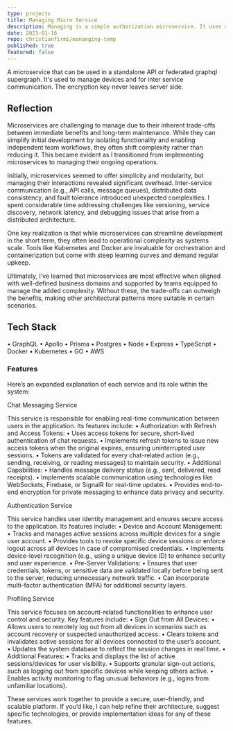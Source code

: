```yaml
---
type: projects
title: Managing Micro Service
description: Managing is a simple authorization microservice. It uses a dual access refresh token authorization to authorize requests and responses. Its main function is to manage authorization, a devices multiple accounts.
date: 2023-01-16
repo: christianfirmi/mananging-temp
published: true
featured: false
---
```


A microservice that can be used in a standalone API or federated graphql supergraph. It's used to manage devices and for inter service communication. The encryption
key never leaves server side.

## Reflection

Microservices are challenging to manage due to their inherent trade-offs between immediate benefits and long-term maintenance. While they can simplify initial development by isolating functionality and enabling independent team workflows, they often shift complexity rather than reducing it. This became evident as I transitioned from implementing microservices to managing their ongoing operations.

Initially, microservices seemed to offer simplicity and modularity, but managing their interactions revealed significant overhead. Inter-service communication (e.g., API calls, message queues), distributed data consistency, and fault tolerance introduced unexpected complexities. I spent considerable time addressing challenges like versioning, service discovery, network latency, and debugging issues that arise from a distributed architecture.

One key realization is that while microservices can streamline development in the short term, they often lead to operational complexity as systems scale. Tools like Kubernetes and Docker are invaluable for orchestration and containerization but come with steep learning curves and demand regular upkeep.

Ultimately, I’ve learned that microservices are most effective when aligned with well-defined business domains and supported by teams equipped to manage the added complexity. Without these, the trade-offs can outweigh the benefits, making other architectural patterns more suitable in certain scenarios.

## Tech Stack

• GraphQL
• Apollo
• Prisma
• Postgres
• Node
• Express
• TypeScript
• Docker
• Kubernetes
• GO
• AWS

### Features

Here’s an expanded explanation of each service and its role within the system:

Chat Messaging Service

This service is responsible for enabling real-time communication between users in the application. Its features include:
	•	Authorization with Refresh and Access Tokens:
	•	Uses access tokens for secure, short-lived authentication of chat requests.
	•	Implements refresh tokens to issue new access tokens when the original expires, ensuring uninterrupted user sessions.
	•	Tokens are validated for every chat-related action (e.g., sending, receiving, or reading messages) to maintain security.
	•	Additional Capabilities:
	•	Handles message delivery status (e.g., sent, delivered, read receipts).
	•	Implements scalable communication using technologies like WebSockets, Firebase, or SignalR for real-time updates.
	•	Provides end-to-end encryption for private messaging to enhance data privacy and security.

Authentication Service

This service handles user identity management and ensures secure access to the application. Its features include:
	•	Device and Account Management:
	•	Tracks and manages active sessions across multiple devices for a single user account.
	•	Provides tools to revoke specific device sessions or enforce logout across all devices in case of compromised credentials.
	•	Implements device-level recognition (e.g., using a unique device ID) to enhance security and user experience.
	•	Pre-Server Validations:
	•	Ensures that user credentials, tokens, or sensitive data are validated locally before being sent to the server, reducing unnecessary network traffic.
	•	Can incorporate multi-factor authentication (MFA) for additional security layers.

Profiling Service

This service focuses on account-related functionalities to enhance user control and security. Key features include:
	•	Sign Out from All Devices:
	•	Allows users to remotely log out from all devices in scenarios such as account recovery or suspected unauthorized access.
	•	Clears tokens and invalidates active sessions for all devices connected to the user’s account.
	•	Updates the system database to reflect the session changes in real time.
	•	Additional Features:
	•	Tracks and displays the list of active sessions/devices for user visibility.
	•	Supports granular sign-out actions, such as logging out from specific devices while keeping others active.
	•	Enables activity monitoring to flag unusual behaviors (e.g., logins from unfamiliar locations).

These services work together to provide a secure, user-friendly, and scalable platform. If you’d like, I can help refine their architecture, suggest specific technologies, or provide implementation ideas for any of these features.
